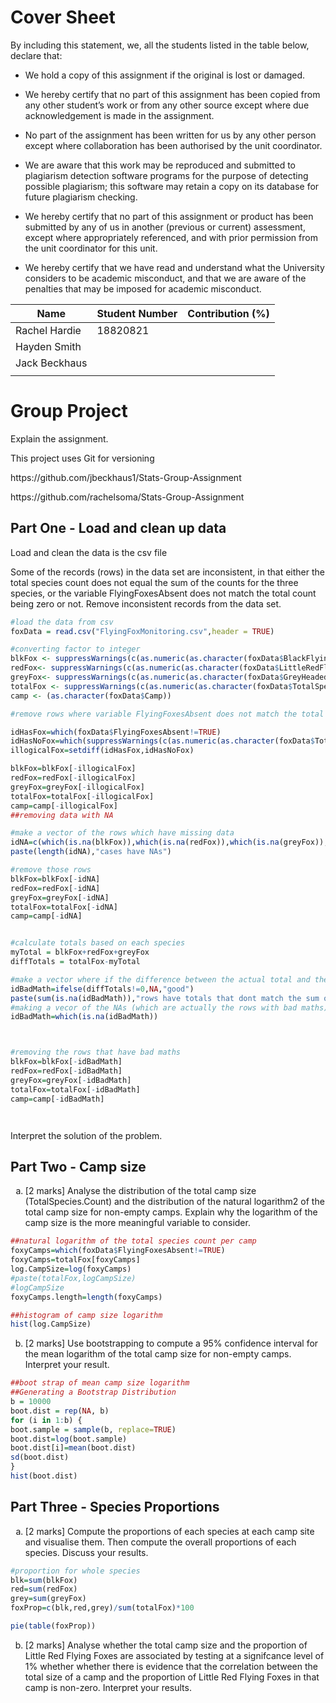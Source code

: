 Cover Sheet
========================================================


By including this statement, we, all the students listed in the table
below, declare that:

- We hold a copy of this assignment if the original is lost or damaged.

- We hereby certify that no part of this assignment has been copied from
  any other student's work or from any other source except where due
  acknowledgement is made in the assignment.

- No part of the assignment has been written for us by any other person
  except where collaboration has been authorised by the unit coordinator.

- We are aware that this work may be reproduced and submitted to plagiarism
  detection software programs for the purpose of detecting possible
  plagiarism; this software may retain a copy on its database for future
  plagiarism checking.

- We hereby certify that no part of this assignment or product has been
  submitted by any of us in another (previous or current) assessment, except
  where appropriately referenced, and with prior permission from the unit
  coordinator for this unit.

- We hereby certify that we have read and understand what the University
  considers to be academic misconduct, and that we are aware of the
  penalties that may be imposed for academic misconduct.

Name               | Student Number | Contribution (%)
-------------------|----------------|-----------------
Rachel Hardie      |  18820821      |
Hayden Smith       |                |
Jack Beckhaus      |                |
                   |                |

<div style="page-break-before:always;"></div>


Group Project
========================================================

Explain the assignment.


This project uses Git for versioning

https://github.com/jbeckhaus1/Stats-Group-Assignment

https://github.com/rachelsoma/Stats-Group-Assignment


Part One - Load and clean up data
--------------------------------------------------------

Load and clean the data is the csv file

Some of the records (rows) in the data set are inconsistent, in that either the total species count does not equal
the sum of the counts for the three species, or the variable FlyingFoxesAbsent does not match the total count being
zero or not.
Remove inconsistent records from the data set.

```{r}
#load the data from csv
foxData = read.csv("FlyingFoxMonitoring.csv",header = TRUE)

#converting factor to integer
blkFox <- suppressWarnings(c(as.numeric(as.character(foxData$BlackFlyingFox.Count))))
redFox<- suppressWarnings(c(as.numeric(as.character(foxData$LittleRedFlyingFox.Count))))
greyFox<- suppressWarnings(c(as.numeric(as.character(foxData$GreyHeadedFlyingFox.Count))))
totalFox <- suppressWarnings(c(as.numeric(as.character(foxData$TotalSpecies.Count))))
camp <- (as.character(foxData$Camp))

#remove rows where variable FlyingFoxesAbsent does not match the total count being zero or not.

idHasFox=which(foxData$FlyingFoxesAbsent!=TRUE)
idHasNoFox=which(suppressWarnings(c(as.numeric(as.character(foxData$TotalSpecies.Count))))!=0)
illogicalFox=setdiff(idHasFox,idHasNoFox)

blkFox=blkFox[-illogicalFox]
redFox=redFox[-illogicalFox]
greyFox=greyFox[-illogicalFox]
totalFox=totalFox[-illogicalFox]
camp=camp[-illogicalFox]
##removing data with NA

#make a vector of the rows which have missing data
idNA=c(which(is.na(blkFox)),which(is.na(redFox)),which(is.na(greyFox)),which(is.na(totalFox)),which(is.na(camp)))
paste(length(idNA),"cases have NAs")

#remove those rows
blkFox=blkFox[-idNA]
redFox=redFox[-idNA]
greyFox=greyFox[-idNA]
totalFox=totalFox[-idNA]
camp=camp[-idNA]


#calculate totals based on each species
myTotal = blkFox+redFox+greyFox
diffTotals = totalFox-myTotal

#make a vector where if the difference between the actual total and the sum of each species doesn't match the value is NA and if it does it's "good"
idBadMath=ifelse(diffTotals!=0,NA,"good")
paste(sum(is.na(idBadMath)),"rows have totals that dont match the sum of each species")
#making a vecor of the NAs (which are actually the rows with bad maths)
idBadMath=which(is.na(idBadMath))



#removing the rows that have bad maths
blkFox=blkFox[-idBadMath]
redFox=redFox[-idBadMath]
greyFox=greyFox[-idBadMath]
totalFox=totalFox[-idBadMath]
camp=camp[-idBadMath]




```

Interpret the solution of the problem.

Part Two - Camp size
--------------------------------------------------------
(a) [2 marks] Analyse the distribution of the total camp size (TotalSpecies.Count) and the distribution of the
natural logarithm2 of the total camp size for non-empty camps.
Explain why the logarithm of the camp size is the more meaningful variable to consider.
```{r}
##natural logarithm of the total species count per camp
foxyCamps=which(foxData$FlyingFoxesAbsent!=TRUE)
foxyCamps=totalFox[foxyCamps]
log.CampSize=log(foxyCamps)
#paste(totalFox,logCampSize)
#logCampSize
foxyCamps.length=length(foxyCamps)

##histogram of camp size logarithm
hist(log.CampSize)
```


(b) [2 marks] Use bootstrapping to compute a 95% confidence interval for the mean logarithm of the total camp size for
non-empty camps.
Interpret your result.
```{r}

##boot strap of mean camp size logarithm
##Generating a Bootstrap Distribution
b = 10000
boot.dist = rep(NA, b)
for (i in 1:b) {
boot.sample = sample(b, replace=TRUE)
boot.dist=log(boot.sample)
boot.dist[i]=mean(boot.dist)
sd(boot.dist)
}
hist(boot.dist)

```

Part Three - Species Proportions
--------------------------------------------------------

(a) [2 marks] Compute the proportions of each species at each camp site and visualise them. Then compute the overall
proportions of each species.
Discuss your results.

```{r}


#proportion for whole species
blk=sum(blkFox)
red=sum(redFox)
grey=sum(greyFox)
foxProp=c(blk,red,grey)/sum(totalFox)*100

pie(table(foxProp))

```

(b) [2 marks] Analyse whether the total camp size and the proportion of Little Red Flying Foxes are associated by
testing at a signifcance level of 1% whether whether there is evidence that the correlation between the total size of
a camp and the proportion of Little Red Flying Foxes in that camp is non-zero.
Interpret your results.

```{r}

```

